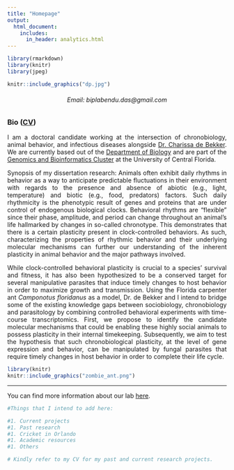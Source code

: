 ```yaml
---
title: "Homepage"
output: 
  html_document:
    includes:
      in_header: analytics.html
---
```


<style>
body {text-align: justify}
</style>

```r
library(rmarkdown)
library(knitr)
library(jpeg)
```


```r
knitr::include_graphics("dp.jpg")
```
   
<h6 style="text-align: center;" markdown="1">Email: biplabendu.das@gmail.com</h6>     
       
### Bio ([CV](cv.html))   
    
I am a doctoral candidate working at the intersection of chronobiology, animal behavior, and infectious diseases alongside [Dr. Charissa de Bekker](http://sciences.ucf.edu/biology/debekkerlab/). We are currently based out of the [Department of Biology](http://sciences.ucf.edu/biology/) and are part of the [Genomics and Bioinformatics Cluster](https://www.ucf.edu/research/genomics-bioinformatics/) at the University of Central Florida.

Synopsis of my dissertation research:
Animals often exhibit daily rhythms in behavior as a way to anticipate predictable fluctuations in their environment with regards to the presence and absence of abiotic (e.g., light, temperature) and biotic (e.g., food, predators) factors. Such daily rhythmicity is the phenotypic result of genes and proteins that are under control of endogenous biological clocks. Behavioral rhythms are “flexible” since their phase, amplitude, and period can change throughout an animal’s life hallmarked by changes in so-called chronotype. This demonstrates that there is a certain plasticity present in clock-controlled behaviors. As such, characterizing the properties of rhythmic behavior and their underlying molecular mechanisms can further our understanding of the inherent plasticity in animal behavior and the major pathways involved. 

While clock-controlled behavioral plasticity is crucial to a species’ survival and fitness, it has also been hypothesized to be a conserved target for several manipulative parasites that induce timely changes to host behavior in order to maximize growth and transmission. Using the Florida carpenter ant *Camponotus floridanus* as a model, Dr. de Bekker and I intend to bridge some of the existing knowledge gaps between sociobiology, chronobiology and parasitology by combining controlled behavioral experiments with time-course transcriptomics. First, we propose to identify the candidate molecular mechanisms that could be enabling these highly social animals to possess plasticity in their internal timekeeping. Subsequently, we aim to test the hypothesis that such chronobiological plasticity, at the level of gene expression and behavior, can be manipulated by fungal parasites that require timely changes in host behavior in order to complete their life cycle.


```r
library(knitr)
knitr::include_graphics("zombie_ant.png")
```
   

----------------------------------

You can find more information about our lab [here](http://sciences.ucf.edu/biology/debekkerlab/).


```r
#Things that I intend to add here:

#1. Current projects
#1. Past research 
#1. Cricket in Orlando
#1. Academic resources 
#1. Others
```

```r
# Kindly refer to my CV for my past and current research projects.
```

